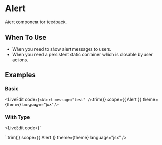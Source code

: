 
# Alert

Alert component for feedback.

## When To Use

- When you need to show alert messages to users.
- When you need a persistent static container which is closable by user actions.

## Examples

<CodeBlock
  code="import { Alert } from 'tailor-ui';"
  language="javascript"
  theme={theme}
/>

### Basic

<LiveEdit
  code={`
  <Alert message="test" />
`.trim()}
  scope={{ Alert }}
  theme={theme}
  language="jsx"
/>

### With Type

<LiveEdit
  code={`<div>
  <Alert message="Info Text" type="info" />
  <Alert message="Success Text" type="success" />
  <Alert message="Warning Text" type="warning" />
  <Alert message="Error Text" type="error" />
</div>
  `.trim()}
  scope={{ Alert }}
  theme={theme}
  language="jsx"
/>
